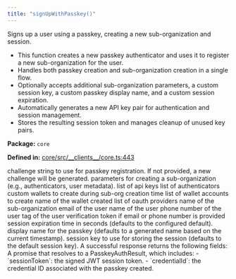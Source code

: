 ```yaml
---
title: "signUpWithPasskey()"
---
```



<H3Bordered text="Overview" />

Signs up a user using a passkey, creating a new sub-organization and session.

<ul>
  <li>This function creates a new passkey authenticator and uses it to register a new sub-organization for the user.</li>
  <li>Handles both passkey creation and sub-organization creation in a single flow.</li>
  <li>Optionally accepts additional sub-organization parameters, a custom session key, a custom passkey display name, and a custom session expiration.</li>
  <li>Automatically generates a new API key pair for authentication and session management.</li>
  <li>Stores the resulting session token and manages cleanup of unused key pairs.</li>
</ul>

<p><strong>Package:</strong> <code>core</code></p>

<p><strong>Defined in:</strong> <a href="https://github.com/tkhq/sdk/blob/main/packages/core/src/__clients__/core.ts#L443">core/src/__clients__/core.ts:443</a></p>

<H3Bordered text="Parameters" />

<ParamField body="params" type='SignUpWithPasskeyParams' required={false} >
  <Expandable title="params details">
    <NestedParam parentKey="params" childKey="challenge" type='string' required={false}>
challenge string to use for passkey registration. If not provided, a new challenge will be generated.
</NestedParam>
    <NestedParam parentKey="params" childKey="createSubOrgParams" type='CreateSubOrgParams' required={false}>
parameters for creating a sub-organization (e.g., authenticators, user metadata).
</NestedParam>
    <Expandable title="createSubOrgParams details">
    <NestedParam parentKey="params.createSubOrgParams" childKey="apiKeys" type='object[]' required={false}>
list of api keys
</NestedParam>
    <NestedParam parentKey="params.createSubOrgParams" childKey="authenticators" type='object[]' required={false}>
list of authenticators
</NestedParam>
    <NestedParam parentKey="params.createSubOrgParams" childKey="customWallet" type='CustomWallet' required={false}>
custom wallets to create during sub-org creation time
</NestedParam>
    <Expandable title="customWallet details">
    <NestedParam parentKey="params.createSubOrgParams.customWallet" childKey="walletAccounts" type='v1WalletAccountParams[]' required={true}>
list of wallet accounts to create
</NestedParam>
    <NestedParam parentKey="params.createSubOrgParams.customWallet" childKey="walletName" type='string' required={true}>
name of the wallet created
</NestedParam>
    </Expandable>
    <NestedParam parentKey="params.createSubOrgParams" childKey="oauthProviders" type='Provider[]' required={false}>
list of oauth providers
</NestedParam>
    <NestedParam parentKey="params.createSubOrgParams" childKey="subOrgName" type='string' required={false}>
name of the sub-organization
</NestedParam>
    <NestedParam parentKey="params.createSubOrgParams" childKey="userEmail" type='string' required={false}>
email of the user
</NestedParam>
    <NestedParam parentKey="params.createSubOrgParams" childKey="userName" type='string' required={false}>
name of the user
</NestedParam>
    <NestedParam parentKey="params.createSubOrgParams" childKey="userPhoneNumber" type='string' required={false}>
phone number of the user
</NestedParam>
    <NestedParam parentKey="params.createSubOrgParams" childKey="userTag" type='string' required={false}>
tag of the user
</NestedParam>
    <NestedParam parentKey="params.createSubOrgParams" childKey="verificationToken" type='string' required={false}>
verification token if email or phone number is provided
</NestedParam>
    </Expandable>
    <NestedParam parentKey="params" childKey="expirationSeconds" type='string' required={false}>
session expiration time in seconds (defaults to the configured default).
</NestedParam>
    <NestedParam parentKey="params" childKey="passkeyDisplayName" type='string' required={false}>
display name for the passkey (defaults to a generated name based on the current timestamp).
</NestedParam>
    <NestedParam parentKey="params" childKey="sessionKey" type='string' required={false}>
session key to use for storing the session (defaults to the default session key).
</NestedParam>
  </Expandable>
</ParamField>

<H3Bordered text="Response" />
A successful response returns the following fields:

<ResponseField name="returns" type="PasskeyAuthResult" required={true} >
  A promise that resolves to a PasskeyAuthResult, which includes:
         - `sessionToken`: the signed JWT session token.
         - `credentialId`: the credential ID associated with the passkey created.
  <Expandable title="return details">
    <NestedParam parentKey="returns" childKey="credentialId" type='string' required={true}></NestedParam>
    <NestedParam parentKey="returns" childKey="sessionToken" type='string' required={true}></NestedParam>
  </Expandable>
</ResponseField>
